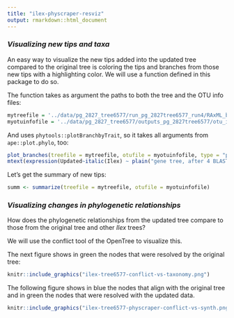 ```yaml
---
title: "ilex-physcraper-resviz"
output: rmarkdown::html_document
---
```


### *Visualizing new tips and taxa*

An easy way to visualize the new tips added into the updated tree compared to the original tree is coloring the tips and branches from those new tips with a highlighting color. We will use a function defined in this package to do so.

The function takes as argument the paths to both the tree and the OTU info files:

```r
mytreefile = '../data/pg_2827_tree6577/run_pg_2827tree6577_run4/RAxML_bestTree.2020-07-31'
myotuinfofile = '../data/pg_2827_tree6577/outputs_pg_2827tree6577/otu_info_pg_2827tree6577.csv'
```


And uses `phytools::plotBranchbyTrait`, so it takes all arguments from `ape::plot.phylo`, too:

```r
plot_branches(treefile = mytreefile, otufile = myotuinfofile, type = "phylogram", cex = 0.25, edge.width = 0.5, tip_label = "taxon")
mtext(expression(Updated~italic(Ilex) ~ plain("gene tree, after 4 BLAST cycles")), side= 3, line=-1, cex = 0.5)
```
Let's get the summary of new tips:

```r
summ <- summarize(treefile = mytreefile, otufile = myotuinfofile)
```

### *Visualizing changes in phylogenetic relationships*

How does the phylogenetic relationships from the updated tree compare to those from the original tree and other *Ilex* trees?

We will use the conflict tool of the OpenTree to visualize this.

The next figure shows in green the nodes that were resolved by the original tree:
```r

knitr::include_graphics("ilex-tree6577-conflict-vs-taxonomy.png")
```

The following figure shows in blue the nodes that align with the original tree and in green the nodes that were resolved with the updated data.

```r

knitr::include_graphics("ilex-tree6577-physcraper-conflict-vs-synth.png")
```
